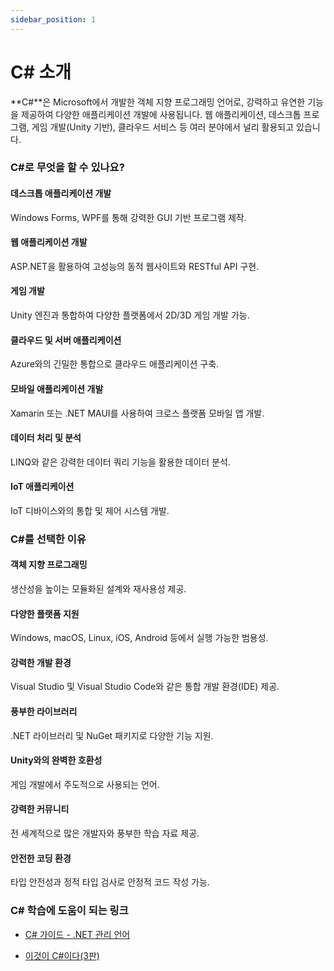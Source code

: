 ```yaml
---
sidebar_position: 1
---
```


# C# 소개

**C#**은 Microsoft에서 개발한 객체 지향 프로그래밍 언어로, 강력하고 유연한 기능을 제공하여 다양한 애플리케이션 개발에 사용됩니다. 웹 애플리케이션, 데스크톱 프로그램, 게임 개발(Unity 기반), 클라우드 서비스 등 여러 분야에서 널리 활용되고 있습니다.

### C#로 무엇을 할 수 있나요?

#### 데스크톱 애플리케이션 개발

Windows Forms, WPF를 통해 강력한 GUI 기반 프로그램 제작.

#### 웹 애플리케이션 개발

ASP.NET을 활용하여 고성능의 동적 웹사이트와 RESTful API 구현.

#### 게임 개발

Unity 엔진과 통합하여 다양한 플랫폼에서 2D/3D 게임 개발 가능.

#### 클라우드 및 서버 애플리케이션

Azure와의 긴밀한 통합으로 클라우드 애플리케이션 구축.

#### 모바일 애플리케이션 개발

Xamarin 또는 .NET MAUI를 사용하여 크로스 플랫폼 모바일 앱 개발.

#### 데이터 처리 및 분석

LINQ와 같은 강력한 데이터 쿼리 기능을 활용한 데이터 분석.

#### IoT 애플리케이션

IoT 디바이스와의 통합 및 제어 시스템 개발.

### C#를 선택한 이유

#### 객체 지향 프로그래밍

생산성을 높이는 모듈화된 설계와 재사용성 제공.

#### 다양한 플랫폼 지원

Windows, macOS, Linux, iOS, Android 등에서 실행 가능한 범용성.

#### 강력한 개발 환경

Visual Studio 및 Visual Studio Code와 같은 통합 개발 환경(IDE) 제공.

#### 풍부한 라이브러리

.NET 라이브러리 및 NuGet 패키지로 다양한 기능 지원.

#### Unity와의 완벽한 호환성

게임 개발에서 주도적으로 사용되는 언어.

#### 강력한 커뮤니티

전 세계적으로 많은 개발자와 풍부한 학습 자료 제공.

#### 안전한 코딩 환경

타입 안전성과 정적 타입 검사로 안정적 코드 작성 가능.

### C# 학습에 도움이 되는 링크

- [C# 가이드 - .NET 관리 언어](https://learn.microsoft.com/ko-kr/dotnet/csharp/)

- [이것이 C#이다(3판)](https://www.youtube.com/playlist?list=PLVsNizTWUw7GN8wPRhclbKuQa9aI9Cj2V)
